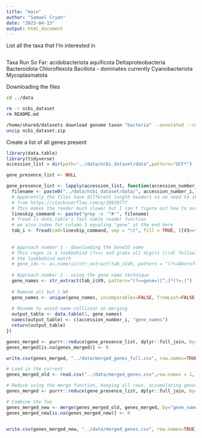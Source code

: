 ```yaml
---
title: "main"
author: "Samuel Cryan"
date: "2023-04-13"
output: html_document
---
```


List all the taxa that I'm interested in
```r

```

Taxa Run So Far:
acidobacteriota
aquificota
Deltaproteobacteria
Bacteroidota
Chloroflexota 
Bacillota - dominates currently
Cyanobacteriota
Mycoplasmatota

Downloading the files
```bash
cd ../data

rm -r ncbi_dataset
rm README.md

/home/shared/datasets download genome taxon "bacteria" --annotated --reference --include gff3
unzip ncbi_dataset.zip
```

Create a list of all genes present
```r
library(data.table)
library(tidyverse)
accession_list = dir(path="../data/ncbi_dataset/data",pattern="GCF*")

gene_presence_list <- NULL

gene_presence_list <- lapply(accession_list, function(accession_number_i){
  filename <- paste0("../data/ncbi_dataset/data/", accession_number_i, "/genomic.gff")
  # Apparently the files have different length headers so we need to skip them dynamically
  # from https://stackoverflow.com/q/18920777
  # This makes the reader much slower but I can't figure out how to avoid it otherwise
  lineskip_command <- paste("grep -v '^#'", filename)
  # fread is data.table's fast table reader function
  # we also index for column 3 equaling "gene" at the end here
  tab_i <- fread(cmd=lineskip_command, sep = "\t", fill = TRUE, )[V3=="gene"]
  
  
  # Approach number 1 - downloading the GeneID name
  # This regex is a lookbehind (?<=) and grabs all digits (\\d) following 
  # the lookbehind match
  # gene_ids <- as.numeric(str_extract(tab_i$V9, pattern = "(?<=Dbxref=GeneID:)\\d+"))
  
  # Approach number 2 - using the gene name technique
  gene_names <- str_extract(tab_i$V9, pattern="(?<=gene=)[^;]*(?=;)")
  
  # Remove all but 1 NA
  gene_names <- unique(gene_names, incomparables=FALSE, fromLast=FALSE, by=seq_along(gene_names))
  
  # Rename to avoid name collision on merging
  output_table <- data.table(1, gene_names)
  names(output_table) <- c(accession_number_i, "gene_names")
  return(output_table)
})
```

```r
genes_merged <- purrr::reduce(gene_presence_list, dplyr::full_join, by="gene_names")
genes_merged[is.na(genes_merged)] <- 0
```

``` r
write.csv(genes_merged, "../data/merged_genes_full.csv", row.names=TRUE)
```

```r
# Load in the current 
genes_merged_old <- read.csv("../data/merged_genes.csv",row.names = 1, header= TRUE)

# Reduce using the merge function, keeping all rows, accumulating genes each time
genes_merged <- purrr::reduce(gene_presence_list, dplyr::full_join, by="gene_names")

# Combine the Two
genes_merged_new <- merge(genes_merged_old, genes_merged, by="gene_names",all = TRUE)
genes_merged_new[is.na(genes_merged_new)] <- 0


write.csv(genes_merged_new, "../data/merged_genes.csv", row.names=TRUE)

```
